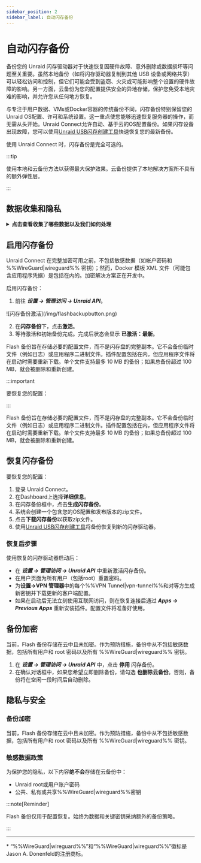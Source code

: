 ```yaml
---
sidebar_position: 2
sidebar_label: 自动闪存备份
---
```



# 自动闪存备份

备份您的 Unraid 闪存驱动器对于快速恢复因硬件故障、意外删除或数据损坏等问题至关重要。虽然本地备份（如将闪存驱动器复制到其他 USB 设备或网络共享）可以轻松访问和控制，但它们可能会受到盗窃、火灾或可能影响整个设置的硬件故障的影响。另一方面，云备份为您的配置提供安全的异地存储，保护您免受本地灾难的影响，并允许您从任何地方恢复。

与专注于用户数据、VMs或Docker容器的传统备份不同，闪存备份特别保留您的Unraid OS配置、许可和系统设置。这一重点使您能够迅速恢复服务器的操作，而无需从头开始。Unraid Connect允许自动、基于云的OS配置备份。如果闪存设备出现故障，您可以使用[Unraid USB闪存创建工具](https://unraid.net/download)快速恢复您的最新备份。

使用 Unraid Connect 时，闪存备份是完全可选的。

:::tip

使用本地和云备份方法以获得最大保护效果。云备份提供了本地解决方案所不具有的额外弹性层。

:::

## 数据收集和隐私

<details>
  <summary><strong>点击查看收集了哪些数据以及我们如何处理</strong></summary>

  Unraid Connect在使用闪存备份时严肃对待您的隐私和数据：

  <h4>目的</h4>

  Flash 备份仅保留恢复 Unraid OS 环境所需的配置文件。这样有助于在闪存设备发生故障时快速恢复并保持服务连续性。

  <h4>数据收集</h4>

  备份仅包括配置文件，确保排除敏感信息，例如密码和%%WireGuard|wireguard%% 密钥。Docker模板XML文件可能是备份的一部分，并可能包含特定应用程序的凭据。

  <h4>数据保留</h4>

  仅保留最新的备份。如果备份超过某些限制——特别是如果单个文件超过10 MB或总存储库大小超过100 MB——它将被删除并重新创建。当您停用闪存备份功能或在一定时间不活动后，备份也会被移除。

  <h4>数据共享</h4>

  闪存备份数据绝不会与第三方共享。它仅用于为您提供备份和恢复服务。
</details>

## 启用闪存备份

Unraid Connect 在完整加密可用之前，不包括敏感数据（如帐户密码和 %%WireGuard|wireguard%% 密钥）；然而，Docker 模板 XML 文件（可能包含应用程序凭据）是包括在内的。加密解决方案正在开发中。

启用闪存备份：

1. 前往 ***设置 → 管理访问 → Unraid API***。

<div style={{ margin: 'auto', maxWidth: '600px', display: 'flex', flexDirection: 'column', alignItems: 'center' }}>
  ![闪存备份激活](/img/flashbackupbutton.png)
</div>

2. 在**闪存备份**下，点击**激活**。
3. 等待激活和初始备份完成。完成后状态会显示 **已激活：最新**。

Flash 备份旨在存储必要的配置文件，而不是闪存盘的完整副本。它不会备份临时文件（例如日志）或应用程序二进制文件。插件配置包括在内，但应用程序文件将在启动时需要重新下载。单个文件支持最多 10 MB 的备份；如果总备份超过 100 MB，就会被删除和重新创建。

:::important

要恢复您的配置：

:::

Flash 备份旨在存储必要的配置文件，而不是闪存盘的完整副本。它不会备份临时文件（例如日志）或应用程序二进制文件。插件配置包括在内，但应用程序文件将在启动时需要重新下载。单个文件支持最多 10 MB 的备份；如果总备份超过 100 MB，就会被删除和重新创建。

## 恢复闪存备份

要恢复您的配置：

1. 登录 Unraid Connect。
2. 在Dashboard上选择**详细信息**。
3. 在闪存备份框中，点击**生成闪存备份**。
4. 系统会创建一个包含您的OS配置和发布版本的zip文件。
5. 点击**下载闪存备份**以获取zip文件。
6. 使用[Unraid USB闪存创建工具](https://unraid.net/download)将备份恢复到新的闪存驱动器。

### 恢复后步骤

使用恢复的闪存驱动器启动后：

- 在 ***设置 → 管理访问 → Unraid API*** 中重新激活闪存备份。
- 在用户页面为所有用户（包括root）重置密码。
- 为**设置→VPN 管理器**中的每个%%VPN Tunnel|vpn-tunnel%%和对等方生成新密钥并下载更新的客户端配置。
- 如果在启动后无法立刻使用互联网访问，则在恢复连接后通过 ***Apps → Previous Apps*** 重新安装插件。配置文件将准备好使用。

## 备份加密

当前，Flash 备份存储在云中且未加密。作为预防措施，备份中从不包括敏感数据，包括所有用户和 root 密码以及所有 %%WireGuard|wireguard%% 密钥。

1. 在 ***设置 → 管理访问 → Unraid API*** 中，点击 **停用** 闪存备份。
2. 在确认对话框中，如果您希望立即删除备份，请勾选 **也删除云备份**。否则，备份将在空闲一段时间后自动删除。

## 隐私与安全

### 备份加密

当前，Flash 备份存储在云中且未加密。作为预防措施，备份中从不包括敏感数据，包括所有用户和 root 密码以及所有 %%WireGuard|wireguard%% 密钥。

### 敏感数据政策

为保护您的隐私，以下内容**绝不会**存储在云备份中：

- Unraid root或用户账户密码
- 公共、私有或共享%%WireGuard|wireguard%%密钥

:::note\[Reminder]

Flash 备份仅用于配置恢复。始终为数据和关键密钥采纳额外的备份策略。

:::

---

\* “%%WireGuard|wireguard%%”和“%%WireGuard|wireguard%%”徽标是Jason A. Donenfeld的注册商标。
